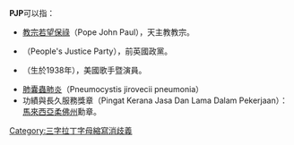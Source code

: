 '''PJP'''可以指：

*[[教宗若望保祿|教宗若望保祿]]（Pope John Paul），天主教教宗。
*{{tsl|en|People's Justice Party (UK)|人民公正黨 (英國)|人民公正黨}}（People's Justice Party），前英國政黨。
*{{tsl|en|P. J. Proby||P. J. Proby}}（生於1938年），美國歌手暨演員。
*[[肺囊蟲肺炎|肺囊蟲肺炎]]（Pneumocystis jirovecii pneumonia）
*功績與長久服務獎章（Pingat Kerana Jasa Dan Lama Dalam Pekerjaan）：[[馬來西亞|馬來西亞]][[柔佛州|柔佛州]]勳章。
{{disambig}}
<!-- Long comment to avoid being listed on short pages                                                                                                                                               -->

[[Category:三字拉丁字母縮寫消歧義|Category:三字拉丁字母縮寫消歧義]]